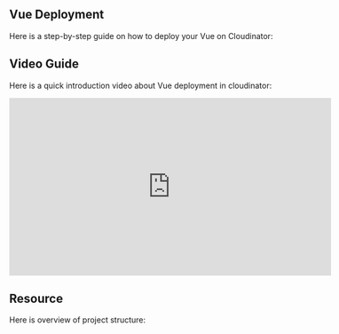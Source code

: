 
## <span className="text-purple-700 font-bold">Vue Deployment</span>

Here is a step-by-step guide on how to deploy your Vue on Cloudinator: 

<VueDeployGuide />

## <span className="text-purple-700 font-bold">Video Guide</span>

Here is a quick introduction video about Vue deployment in cloudinator:

<div style={{ display: 'flex', justifyContent: 'center', margin: '20px 0' }}>
  <iframe
    width="580"
    height="320"
    src="https://www.youtube.com/embed/kIpW8ZkfsYs"
    frameBorder="0"
    allow="accelerometer; autoplay; clipboard-write; encrypted-media; gyroscope; picture-in-picture"
    allowFullScreen
    style={{ border: '1px solid #ccc', borderRadius: '8px' }}
  ></iframe>
</div>

## <span className="text-purple-700 font-bold">Resource</span>

Here is overview of project structure:

<div className="p-4">
  <VueGitHubLink 
    repoUrl="https://github.com/soknydev/test-vue-js.git" 
    repoName="basic-vue"
  />
</div>